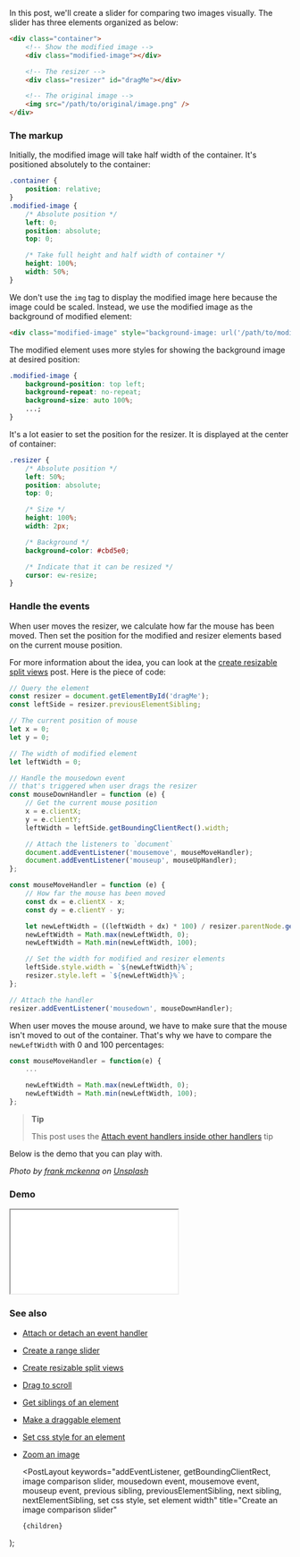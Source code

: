 
In this post, we'll create a slider for comparing two images visually. The slider has three elements organized as below:

```html
<div class="container">
    <!-- Show the modified image -->
    <div class="modified-image"></div>

    <!-- The resizer -->
    <div class="resizer" id="dragMe"></div>

    <!-- The original image -->
    <img src="/path/to/original/image.png" />
</div>
```

### The markup

Initially, the modified image will take half width of the container. It's positioned absolutely to the container:

```css
.container {
    position: relative;
}
.modified-image {
    /* Absolute position */
    left: 0;
    position: absolute;
    top: 0;

    /* Take full height and half width of container */
    height: 100%;
    width: 50%;
}
```

We don't use the `img` tag to display the modified image here because the image could be scaled. Instead, we use the modified image as the background of modified element:

```html
<div class="modified-image" style="background-image: url('/path/to/modified/image.png')"></div>
```

The modified element uses more styles for showing the background image at desired position:

```css
.modified-image {
    background-position: top left;
    background-repeat: no-repeat;
    background-size: auto 100%;
    ...;
}
```

It's a lot easier to set the position for the resizer. It is displayed at the center of container:

```css
.resizer {
    /* Absolute position */
    left: 50%;
    position: absolute;
    top: 0;

    /* Size */
    height: 100%;
    width: 2px;

    /* Background */
    background-color: #cbd5e0;

    /* Indicate that it can be resized */
    cursor: ew-resize;
}
```

### Handle the events

When user moves the resizer, we calculate how far the mouse has been moved. Then set the position for the modified and resizer elements based on the current mouse position.

For more information about the idea, you can look at the [create resizable split views](/create-resizable-split-views) post.
Here is the piece of code:

```js
// Query the element
const resizer = document.getElementById('dragMe');
const leftSide = resizer.previousElementSibling;

// The current position of mouse
let x = 0;
let y = 0;

// The width of modified element
let leftWidth = 0;

// Handle the mousedown event
// that's triggered when user drags the resizer
const mouseDownHandler = function (e) {
    // Get the current mouse position
    x = e.clientX;
    y = e.clientY;
    leftWidth = leftSide.getBoundingClientRect().width;

    // Attach the listeners to `document`
    document.addEventListener('mousemove', mouseMoveHandler);
    document.addEventListener('mouseup', mouseUpHandler);
};

const mouseMoveHandler = function (e) {
    // How far the mouse has been moved
    const dx = e.clientX - x;
    const dy = e.clientY - y;

    let newLeftWidth = ((leftWidth + dx) * 100) / resizer.parentNode.getBoundingClientRect().width;
    newLeftWidth = Math.max(newLeftWidth, 0);
    newLeftWidth = Math.min(newLeftWidth, 100);

    // Set the width for modified and resizer elements
    leftSide.style.width = `${newLeftWidth}%`;
    resizer.style.left = `${newLeftWidth}%`;
};

// Attach the handler
resizer.addEventListener('mousedown', mouseDownHandler);
```

When user moves the mouse around, we have to make sure that the mouse isn't moved to out of the container.
That's why we have to compare the `newLeftWidth` with 0 and 100 percentages:

```js
const mouseMoveHandler = function(e) {
    ...

    newLeftWidth = Math.max(newLeftWidth, 0);
    newLeftWidth = Math.min(newLeftWidth, 100);
};
```

> **Tip**
>
> This post uses the [Attach event handlers inside other handlers](/attach-event-handlers-inside-other-handlers) tip

Below is the demo that you can play with.

_Photo by [frank mckenna](https://unsplash.com/@frankiefoto) on [Unsplash](https://unsplash.com/photos/OD9EOzfSOh0)_

### Demo

<iframe src="/demo/create-an-image-comparison-slider/index.html"></iframe>

### See also

-   [Attach or detach an event handler](/attach-or-detach-an-event-handler)
-   [Create a range slider](/create-a-range-slider)
-   [Create resizable split views](/create-resizable-split-views)
-   [Drag to scroll](/drag-to-scroll)
-   [Get siblings of an element](/get-siblings-of-an-element)
-   [Make a draggable element](/make-a-draggable-element)
-   [Set css style for an element](/set-css-style-for-an-element)
-   [Zoom an image](/zoom-an-image)

    <PostLayout
        keywords="addEventListener, getBoundingClientRect, image comparison slider, mousedown event, mousemove event, mouseup event, previous sibling, previousElementSibling, next sibling, nextElementSibling, set css style, set element width"
        title="Create an image comparison slider"
    >
        {children}
    </PostLayout>
);
